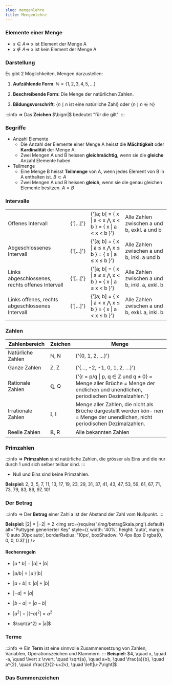 ```yaml
---
slug: mengenlehre
title: Mengenlehre
---
```


### Elemente einer Menge
- $x \in A \Rightarrow$ x ist Element der Menge A
- $x \notin A \Rightarrow$ x ist kein Element der Menge A

### Darstellung
Es gibt 2 Möglichkeiten, Mengen darzustellen:
1. **Aufzählende Form**: $\mathbb{N} = \{1, 2, 3, 4, 5, ...\}$

2. **Beschreibende Form**: Die Menge der natürlichen Zahlen.

3. **Bildungsvorschrift**: $\{n \mid n \text{ ist eine natürliche Zahl}\}$ oder $\{n \mid n \in \mathbb{N}\}$

:::info
$\Rightarrow$ Das **Zeichen** $\bigm|$ bedeutet "für die gilt".
:::

### Begriffe
- Anzahl Elemente
  - Die Anzahl der Elemente einer Menge A heisst die **Mächtigkeit** oder **Kardinalität** der Menge A.
  - Zwei Mengen A und B heissen **gleichmächtig**, wenn sie die **gleiche** Anzahl Elemente haben.
- Teilmenge
  - Eine Menge B heisst **Teilmenge** von A, wenn jedes Element von B in A enthalten ist. $B \subset A$
  - Zwei Mengen A und B heissen **gleich**, wenn sie die genau gleichen Elemente besitzen. $A = B$

### Intervalle
<table className='small-table'>
    <tbody>
    <tr>
        <td>Offenes Intervall</td>
        <td>{']...['}</td>
        <td>{']a; b[ = { x  |  a < x  ⋀  x < b } = { x  |  a < x < b }'}</td>
        <td>Alle Zahlen zwischen a und b, exkl. a und b</td>
    </tr>
    <tr>
        <td>Abgeschlossenes Intervall</td>
        <td>{'[...]'}</td>
        <td>{'[a; b] = { x  |  a ≤ x  ⋀  x ≤ b } = { x  |  a ≤ x ≤ b }'}</td>
        <td>Alle Zahlen zwischen a und b, inkl. a und b</td>
    </tr>
    <tr>
        <td>Links abgeschlossenes, rechts offenes Intervall</td>
        <td>{'[...['}</td>
        <td>{'[a; b[ = { x  |  a ≤ x  ⋀  x < b } = { x  |  a ≤ x < b }'}</td>
        <td>Alle Zahlen zwischen a und b, inkl. a, exkl. b</td>
    </tr>
    <tr>
        <td>Links offenes, rechts abgeschlossenes Intervall</td>
        <td>{']...]'}</td>
        <td>{']a; b] = { x  |  a < x  ⋀  x ≤ b } = { x  |  a < x ≤ b }'}</td>
        <td>Alle Zahlen zwischen a und b, exkl. a, inkl. b</td>
    </tr>
    </tbody>
</table>

### Zahlen
<table className='small-table'>
    <thead>
    <tr>
        <th>Zahlenbereich</th>
        <th>Zeichen</th>
        <th>Menge</th>
    </tr>
    </thead>
    <tbody>
    <tr>
        <td>Natürliche Zahlen</td>
        <td>ℕ, N</td>
        <td>{'{0, 1, 2, …}'}</td>
    </tr>
    <tr>
        <td>Ganze Zahlen</td>
        <td>ℤ, Z</td>
        <td>{'{…, -2, -1, 0, 1, 2, …}'}</td>
    </tr>
    <tr>
        <td>Rationale Zahlen</td>
        <td>ℚ, Q</td>
        <td>{'{r = p/q | p, q ∈ ℤ und q ≠ 0} = Menge aller Brüche = Menge der endlichen und unendlichen, periodischen Dezimalzahlen.'}</td>
    </tr>
    <tr>
        <td>Irrationale Zahlen</td>
        <td>𝕀, I</td>
        <td>Menge aller Zahlen, die nicht als Brüche dargestellt werden kön- nen = Menge der unendlichen, nicht periodischen Dezimalzahlen.</td>
    </tr>
    <tr>
        <td>Reelle Zahlen</td>
        <td>ℝ, R</td>
        <td>Alle bekannten Zahlen</td>
    </tr>
    </tbody>
</table>

### Primzahlen
:::info
$\Rightarrow$ **Primzahlen** sind natürliche Zahlen, die grösser als Eins und die nur durch 1 und sich selber teilbar sind.
:::
- Null und Eins sind keine Primzahlen.

**Beispiel:** 2, 3, 5, 7, 11, 13, 17, 19, 23, 29, 31, 37, 41, 43, 47, 53, 59, 61, 67, 71, 73, 79, 83, 89, 97, 101

### Der Betrag
:::info
$\Rightarrow$ Der **Betrag** einer Zahl a ist der Abstand der Zahl vom Nullpunkt.
:::

**Beispiel:** $|2| = |-2| = 2$
<img
    src={require('./img/betragSkala.png').default}
    alt="Puttygen generierter Key"
    style={{ width: '40%', height: 'auto', margin: '0 auto 30px auto', borderRadius: '10px', boxShadow: '0 4px 8px 0 rgba(0, 0, 0, 0.3)'}}
/>

#### Rechenregeln
- $|a*b| = |a| * |b|$

- $|a/b| = |a| / |b|$

- $|a+b| \geq |a| + |b|$

- $|-a| = |a|$

- $|b-a| = |a-b|$

- $|a^2| = |(-a)^2| = a^2$

- $\sqrt{a^2} = |a|$

### Terme
:::info
$\Rightarrow$ Ein **Term** ist eine sinnvolle Zusammensetzung von Zahlen, Variablen, Operationszeichen und Klammern.
:::
**Beispiel:** $4, \quad x, \quad -a, \quad \lvert z \rvert, \quad \sqrt{a}, \quad a+b, \quad \frac{a}{b}, \quad a^{2}, \quad \frac{2}{2-u+2v}, \quad \left|u-7\right|$

### Das Summenzeichen
